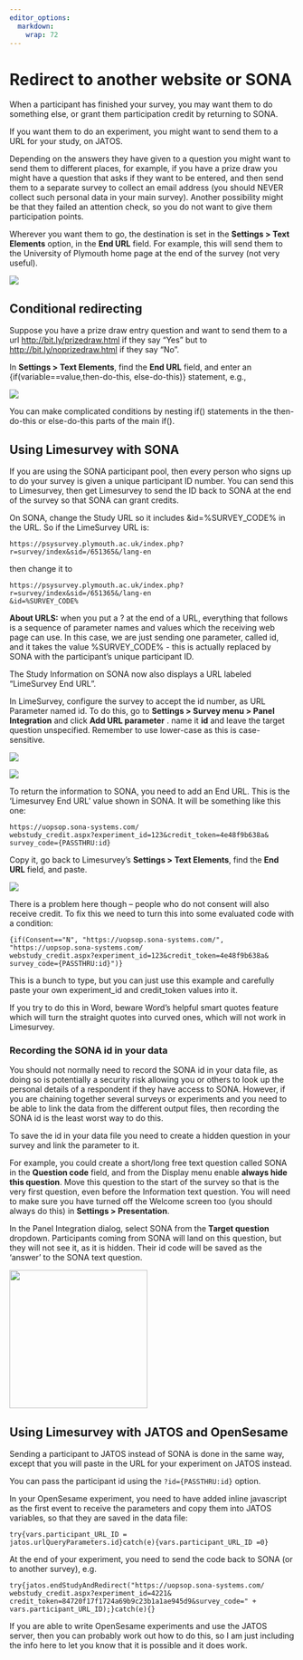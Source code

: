```yaml
---
editor_options: 
  markdown: 
    wrap: 72
---
```


# Redirect to another website or SONA

When a participant has finished your survey, you may want them to do
something else, or grant them participation credit by returning to SONA.

If you want them to do an experiment, you might want to send them to a
URL for your study, on JATOS.

Depending on the answers they have given to a question you might want to
send them to different places, for example, if you have a prize draw you
might have a question that asks if they want to be entered, and then
send them to a separate survey to collect an email address (you should
NEVER collect such personal data in your main survey). Another
possibility might be that they failed an attention check, so you do not
want to give them participation points.

Wherever you want them to go, the destination is set in the **Settings
\> Text Elements** option, in the **End URL** field. For example, this
will send them to the University of Plymouth home page at the end of the
survey (not very useful).

![](media/EndURL02.png)

## Conditional redirecting

Suppose you have a prize draw entry question and want to send them to a
url <http://bit.ly/prizedraw.html> if they say "Yes" but to
<http://bit.ly/noprizedraw.html> if they say "No".

In **Settings \> Text Elements**, find the **End URL** field, and enter
an {if(variable==value,then-do-this, else-do-this)} statement, e.g.,

![](media/EndURL01.png)

You can make complicated conditions by nesting if() statements in the
then-do-this or else-do-this parts of the main if().

## Using Limesurvey with SONA

If you are using the SONA participant pool, then every person who signs
up to do your survey is given a unique participant ID number. You can
send this to Limesurvey, then get Limesurvey to send the ID back to SONA
at the end of the survey so that SONA can grant credits.

On SONA, change the Study URL so it includes &id=%SURVEY_CODE% in the
URL. So if the LimeSurvey URL is:

```         
https://psysurvey.plymouth.ac.uk/index.php?r=survey/index&sid=/651365&/lang-en
```

then change it to

```         
https://psysurvey.plymouth.ac.uk/index.php?r=survey/index&sid=/651365&/lang-en
&id=%SURVEY_CODE%
```

**About URLS:** when you put a ? at the end of a URL, everything that
follows is a sequence of parameter names and values which the receiving
web page can use. In this case, we are just sending one parameter,
called id, and it takes the value %SURVEY_CODE% - this is actually
replaced by SONA with the participant’s unique participant ID.

The Study Information on SONA now also displays a URL labeled
"LimeSurvey End URL".

In LimeSurvey, configure the survey to accept the id number, as URL
Parameter named id. To do this, go to **Settings \> Survey menu \> Panel
Integration** and click **Add URL parameter** . name it **id** and leave
the target question unspecified. Remember to use lower-case as this is
case-sensitive.

![](media/image78.png)

![](media/image79.png)

To return the information to SONA, you need to add an End URL. This is
the ‘Limesurvey End URL’ value shown in SONA. It will be something like
this one:

```         
https://uopsop.sona-systems.com/
webstudy_credit.aspx?experiment_id=123&credit_token=4e48f9b638a&
survey_code={PASSTHRU:id}
```

Copy it, go back to Limesurvey’s **Settings \> Text Elements**, find the
**End URL** field, and paste.

![](media/image80.png)

There is a problem here though – people who do not consent will also
receive credit. To fix this we need to turn this into some evaluated
code with a condition:

```         
{if(Consent=="N", "https://uopsop.sona-systems.com/",
"https://uopsop.sona-systems.com/
webstudy_credit.aspx?experiment_id=123&credit_token=4e48f9b638a&
survey_code={PASSTHRU:id}")}
```

This is a bunch to type, but you can just use this example and carefully
paste your own experiment_id and credit_token values into it.

If you try to do this in Word, beware Word’s helpful smart quotes
feature which will turn the straight quotes into curved ones, which will
not work in Limesurvey.

### Recording the SONA id in your data

You should not normally need to record the SONA id in your data file, as
doing so is potentially a security risk allowing you or others to look
up the personal details of a respondent if they have access to SONA.
However, if you are chaining together several surveys or experiments and
you need to be able to link the data from the different output files,
then recording the SONA id is the least worst way to do this.

To save the id in your data file you need to create a hidden question in
your survey and link the parameter to it.

For example, you could create a short/long free text question called
SONA in the **Question code** field, and from the Display menu enable
**always hide this question**. Move this question to the start of the
survey so that is the very first question, even before the Information
text question. You will need to make sure you have turned off the
Welcome screen too (you should always do this) in **Settings \>
Presentation**.

In the Panel Integration dialog, select SONA from the **Target
question** dropdown. Participants coming from SONA will land on this
question, but they will not see it, as it is hidden. Their id code will
be saved as the 'answer' to the SONA text question.

![](images/clipboard-1424657737.png){width="244"}

## Using Limesurvey with JATOS and OpenSesame

Sending a participant to JATOS instead of SONA is done in the same way,
except that you will paste in the URL for your experiment on JATOS
instead.

You can pass the participant id using the `?id={PASSTHRU:id}` option.

In your OpenSesame experiment, you need to have added inline javascript
as the first event to receive the parameters and copy them into JATOS
variables, so that they are saved in the data file:

```         
try{vars.participant_URL_ID =
jatos.urlQueryParameters.id}catch(e){vars.participant_URL_ID =0}
```

At the end of your experiment, you need to send the code back to SONA
(or to another survey), e.g.

```         
try{jatos.endStudyAndRedirect("https://uopsop.sona-systems.com/
webstudy_credit.aspx?experiment_id=4221&
credit_token=84720f17f1724a69b9c23b1a1ae945d9&survey_code=" +
vars.participant_URL_ID);}catch(e){}
```

If you are able to write OpenSesame experiments and use the JATOS
server, then you can probably work out how to do this, so I am just
including the info here to let you know that it is possible and it does
work.
